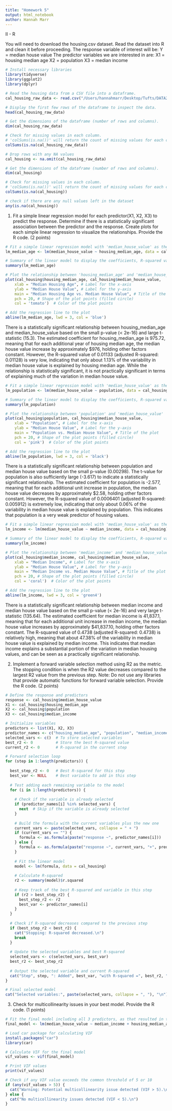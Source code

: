 ```yaml
---
title: "Homework 5"
output: html_notebook
author: Hannah Marr
---
```


II - R

You will need to download the housing.csv dataset. Read the dataset into R and clean it before proceeding. The response variable of interest will be:
Y = median house value
The predictor variables we are interested in are:
X1 = housing median age X2 = population
X3 = median income

```r
# Install necessary libraries
library(tidyverse)
library(ggplot2)
library(dplyr)
```

```r
# Read the housing data from a CSV file into a dataframe.
cal_housing_raw_data <- read.csv("/Users/hannahmarr/Desktop/Tufts/DATA200/Labs/housing.csv")

# Display the first few rows of the dataframe to inspect the data.
head(cal_housing_raw_data)

# Get the dimensions of the dataframe (number of rows and columns).
dim(cal_housing_raw_data)

# Check for missing values in each column.
# 'colSums(is.na())' will return the count of missing values for each column.
colSums(is.na(cal_housing_raw_data))
```

```r
# Drop rows with any NA values
cal_housing <- na.omit(cal_housing_raw_data)

# Get the dimensions of the dataframe (number of rows and columns).
dim(cal_housing)

# Check for missing values in each column.
# 'colSums(is.na())' will return the count of missing values for each column.
colSums(is.na(cal_housing))

# check if there are any null values left in the dataset
any(is.na(cal_housing))
```

1. Fit a simple linear regression model for each predictor(X1, X2, X3) to predict the response. Determine if there is a statistically significant association between the predictor and the response. Create plots for each simple linear regression to visualize the relationships. Provide the R code. (2 points)

```r
# Fit a simple linear regression model with 'median_house_value' as the dependent variable and 'housing_median_age' as the independent variables using the cal_housing dataset.
lm_median_age <- lm(median_house_value ~ housing_median_age, data = cal_housing)

# Summary of the linear model to display the coefficients, R-squared value, and significance levels.
summary(lm_median_age)

# Plot the relationship between 'housing_median_age' and 'median_house_value'
plot(cal_housing$housing_median_age, cal_housing$median_house_value,
    xlab = "Median Housing Age", # Label for the x-axis
    ylab = "Median House Value", # Label for the y-axis
    main = "Median Housing Age vs. Median House Value", # Title of the plot
    pch = 20, # Shape of the plot points (filled circle)
    col = 'tomato')  # Color of the plot points

# Add the regression line to the plot
abline(lm_median_age, lwd = 3, col = 'blue')
```
There is a statistically significant relationship between housing_median_age and median_house_value based on the small p-value (< 2e-16) and large t-statistic (15.3). The estimated coefficient for housing_median_age is 975.72, meaning that for each additional year of housing median age, the median house value increase by approximately $976, holding other factors constant. However, the R-squared value of 0.01133 (adjusted R-squared: 0.01128) is very low, indicating that only about 1.13% of the variability in median house value is explained by housing median age. While the relationship is statistically significant, it is not practically significant in terms of explaining much of the variation in median house value.

```r
# Fit a simple linear regression model with 'median_house_value' as the dependent variable and 'population' as the independent variables using the cal_housing dataset.
lm_population <- lm(median_house_value ~ population, data = cal_housing)

# Summary of the linear model to display the coefficients, R-squared value, and significance levels.
summary(lm_population)

# Plot the relationship between 'population' and 'median_house_value'
plot(cal_housing$population, cal_housing$median_house_value,
    xlab = "Population", # Label for the x-axis
    ylab = "Median House Value", # Label for the y-axis
    main = "Population vs. Median House Value", # Title of the plot
    pch = 20, # Shape of the plot points (filled circle)
    col = 'pink')  # Color of the plot points

# Add the regression line to the plot
abline(lm_population, lwd = 3, col = 'black')
```
There is a statistically significant relationship between population and median house value based on the small p-value (0.00298). The t-value for population is also sufficiently large (-3.617) to indicate a statistically significant relationship. The estimated coefficient for population is -2.577, meaning that for each additional unit increase in population, the median house value decreases by approximately $2.58, holding other factors constant. However, the R-squared value of 0.0006401 (adjusted R-squared: 0.005912) is extremely low, indicating that only about 0.06% of the variability in median house value is explained by population. This indicates that population is a very weak predictor of housing values.

```r
# Fit a simple linear regression model with 'median_house_value' as the dependent variable and 'median_income' as the independent variables using the cal_housing dataset.
lm_income <- lm(median_house_value ~ median_income, data = cal_housing)

# Summary of the linear model to display the coefficients, R-squared value, and significance levels.
summary(lm_income)

# Plot the relationship between 'median_income' and 'median_house_value'
plot(cal_housing$median_income, cal_housing$median_house_value,
    xlab = "Median Income", # Label for the x-axis
    ylab = "Median House Value", # Label for the y-axis
    main = "Median Income vs. Median House Value", # Title of the plot
    pch = 20, # Shape of the plot points (filled circle)
    col = 'coral')  # Color of the plot points

# Add the regression line to the plot
abline(lm_income, lwd = 3, col = 'green4')
```
There is a statistically significant relationship between median income and median house value based on the small p-value (< 2e-16) and very large t-statistic (135.64). The estimated coefficient for median income is 41,837.1, meaning that for each additional unit increase in median income, the median house value increases by approximately $41,837.10, holding other factors constant. The R-squared value of 0.4738 (adjusted R-squared: 0.4738) is relatively high, meaning that about 47.38% of the variability in median house value is explained by median income. This indicates that median income explains a substantial portion of the variation in median housing values, and can be seen as a practically significant relationship.



2. Implement a forward variable selection method using R2 as the metric. The stopping condition is when the R2 value decreases compared to the largest R2 value from the previous step. Note: Do not use any libraries that provide automatic functions for forward variable selection. Provide the R code. (2 points)

```r
# Define the response and predictors
response <- cal_housing$median_house_value
X1 <- cal_housing$housing_median_age
X2 <- cal_housing$population
X3 <- cal_housing$median_income

# Initialize variables
predictors <- list(X1, X2, X3)
predictor_names <- c("housing_median_age", "population", "median_income")
selected_vars <- c()  # To store selected variables
best_r2 <- 0          # Store the best R-squared value
current_r2 <- 0       # R-squared in the current step

# Forward selection loop
for (step in 1:length(predictors)) {
  
  best_step_r2 <- 0   # Best R-squared for this step
  best_var <- NULL    # Best variable to add in this step
  
  # Test adding each remaining variable to the model
  for (i in 1:length(predictors)) {
    
    # Check if the variable is already selected
    if (predictor_names[i] %in% selected_vars) {
      next  # Skip if the variable is already selected
    }
    
    # Build the formula with the current variables plus the new one
    current_vars <- paste(selected_vars, collapse = " + ")
    if (current_vars == "") {
      formula <- as.formula(paste("response ~", predictor_names[i]))
    } else {
      formula <- as.formula(paste("response ~", current_vars, "+", predictor_names[i]))
    }
    
    # Fit the linear model
    model <- lm(formula, data = cal_housing)
    
    # Calculate R-squared
    r2 <- summary(model)$r.squared
    
    # Keep track of the best R-squared and variable in this step
    if (r2 > best_step_r2) {
      best_step_r2 <- r2
      best_var <- predictor_names[i]
    }
  }
  
  # Check if R-squared decreases compared to the previous step
  if (best_step_r2 < best_r2) {
    cat("Stopping: R-squared decreased.\n")
    break
  }
  
  # Update the selected variables and best R-squared
  selected_vars <- c(selected_vars, best_var)
  best_r2 <- best_step_r2
  
  # Output the selected variable and current R-squared
  cat("Step", step, ": Added", best_var, "with R-squared =", best_r2, "\n")
}

# Final selected model
cat("Selected variables:", paste(selected_vars, collapse = ", "), "\n")
```


3. Check for multicollinearity issues in your best model. Provide the R code. (1 points)

```r
# Fit the final model including all 3 predictors, as that resulted in the highest R-squared
final_model <- lm(median_house_value ~ median_income + housing_median_age + population, data = cal_housing)

# Load car package for calculating VIF
install.packages("car")
library(car)

# Calculate VIF for the final model
vif_values <- vif(final_model)

# Print VIF values
print(vif_values)

# Check if any VIF value exceeds the common threshold of 5 or 10
if (any(vif_values > 5)) {
  cat("Warning: Potential multicollinearity issue detected (VIF > 5).\n")
} else {
  cat("No multicollinearity issues detected (VIF < 5).\n")
}
```

